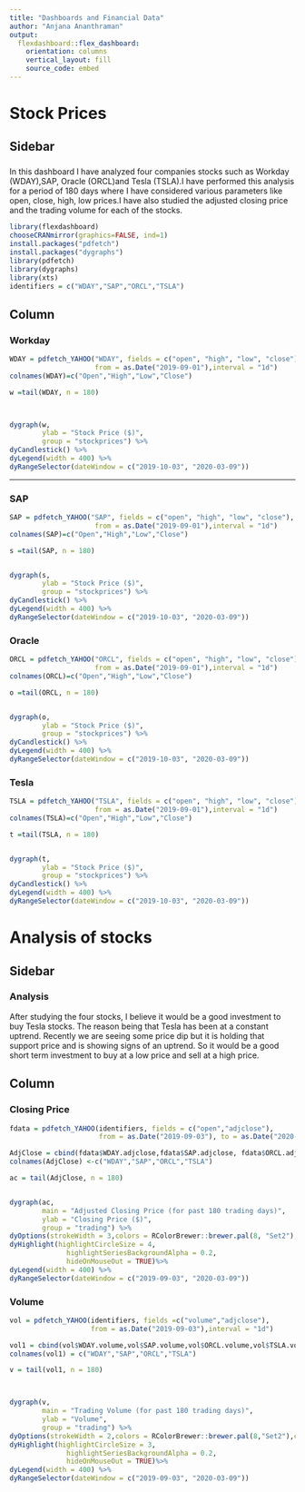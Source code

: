 ```yaml
---
title: "Dashboards and Financial Data"
author: "Anjana Ananthraman"
output: 
  flexdashboard::flex_dashboard:
    orientation: columns
    vertical_layout: fill
    source_code: embed
---
```


Stock Prices
=====================================

Sidebar {.sidebar}
-----------------------------------------------------------------------

### 

In this dashboard I have analyzed four companies stocks such as Workday (WDAY),SAP, Oracle (ORCL)and Tesla (TSLA).I have performed this analysis for a period of 180 days where I have considered various parameters like open, close, high, low prices.I have also studied the adjusted closing price and the trading volume for each of the stocks.

```r
library(flexdashboard)
chooseCRANmirror(graphics=FALSE, ind=1)
install.packages("pdfetch")
install.packages("dygraphs")
library(pdfetch)
library(dygraphs)
library(xts)
identifiers = c("WDAY","SAP","ORCL","TSLA")
```



Column {.tabset data-height=550}
-----------------------------------------------------------------------

### Workday

```r
WDAY = pdfetch_YAHOO("WDAY", fields = c("open", "high", "low", "close"),
                     from = as.Date("2019-09-01"),interval = "1d")
colnames(WDAY)=c("Open","High","Low","Close")

w =tail(WDAY, n = 180)



dygraph(w,
        ylab = "Stock Price ($)",
        group = "stockprices") %>%
dyCandlestick() %>%
dyLegend(width = 400) %>%
dyRangeSelector(dateWindow = c("2019-10-03", "2020-03-09"))
```


-----------------------------------------------------------------------

### SAP

```r
SAP = pdfetch_YAHOO("SAP", fields = c("open", "high", "low", "close"),
                     from = as.Date("2019-09-01"),interval = "1d")
colnames(SAP)=c("Open","High","Low","Close")

s =tail(SAP, n = 180)


dygraph(s,
        ylab = "Stock Price ($)",
        group = "stockprices") %>%
dyCandlestick() %>%
dyLegend(width = 400) %>%
dyRangeSelector(dateWindow = c("2019-10-03", "2020-03-09"))
```

### Oracle

```r
ORCL = pdfetch_YAHOO("ORCL", fields = c("open", "high", "low", "close"),
                     from = as.Date("2019-09-01"),interval = "1d")
colnames(ORCL)=c("Open","High","Low","Close")

o =tail(ORCL, n = 180)


dygraph(o,
        ylab = "Stock Price ($)",
        group = "stockprices") %>%
dyCandlestick() %>%
dyLegend(width = 400) %>%
dyRangeSelector(dateWindow = c("2019-10-03", "2020-03-09"))

```

### Tesla

```r
TSLA = pdfetch_YAHOO("TSLA", fields = c("open", "high", "low", "close"),
                     from = as.Date("2019-09-01"),interval = "1d")
colnames(TSLA)=c("Open","High","Low","Close")

t =tail(TSLA, n = 180)


dygraph(t,
        ylab = "Stock Price ($)",
        group = "stockprices") %>%
dyCandlestick() %>%
dyLegend(width = 400) %>%
dyRangeSelector(dateWindow = c("2019-10-03", "2020-03-09"))

```

Analysis of stocks
=====================================

Sidebar {.sidebar}
-----------------------------------------------------------------------

### Analysis

After studying the four stocks, I believe it would be a good investment to buy Tesla stocks. The reason being that Tesla has been at a constant uptrend. Recently we are seeing some price dip but it is holding that support price and is showing signs of an uptrend. So it would be a good short term investment to buy at a low price and sell at a high price.  

Column {.tabset data-height=550}
-----------------------------------------------------------------------

### Closing Price
```r
fdata = pdfetch_YAHOO(identifiers, fields = c("open","adjclose"),
                      from = as.Date("2019-09-03"), to = as.Date("2020-03-09"),interval = "1d")

AdjClose = cbind(fdata$WDAY.adjclose,fdata$SAP.adjclose, fdata$ORCL.adjclose, fdata$TSLA.adjclose)
colnames(AdjClose) <-c("WDAY","SAP","ORCL","TSLA")

ac = tail(AdjClose, n = 180)


dygraph(ac,
        main = "Adjusted Closing Price (for past 180 trading days)", 
        ylab = "Closing Price ($)",
        group = "trading") %>%
dyOptions(strokeWidth = 3,colors = RColorBrewer::brewer.pal(8, "Set2"),connectSeparatedPoints = TRUE)%>%
dyHighlight(highlightCircleSize = 4, 
              highlightSeriesBackgroundAlpha = 0.2,
              hideOnMouseOut = TRUE)%>%
dyLegend(width = 400) %>%
dyRangeSelector(dateWindow = c("2019-09-03", "2020-03-09"))
```

### Volume
```r
vol = pdfetch_YAHOO(identifiers, fields =c("volume","adjclose"),
                    from = as.Date("2019-09-03"),interval = "1d")

vol1 = cbind(vol$WDAY.volume,vol$SAP.volume,vol$ORCL.volume,vol$TSLA.volume)
colnames(vol1) = c("WDAY","SAP","ORCL","TSLA")

v = tail(vol1, n = 180)



dygraph(v,
        main = "Trading Volume (for past 180 trading days)", 
        ylab = "Volume",
        group = "trading") %>%
dyOptions(strokeWidth = 2,colors = RColorBrewer::brewer.pal(8,"Set2"),connectSeparatedPoints = TRUE)%>%
dyHighlight(highlightCircleSize = 3, 
              highlightSeriesBackgroundAlpha = 0.2,
              hideOnMouseOut = TRUE)%>%
dyLegend(width = 400) %>%
dyRangeSelector(dateWindow = c("2019-09-03", "2020-03-09"))

```
